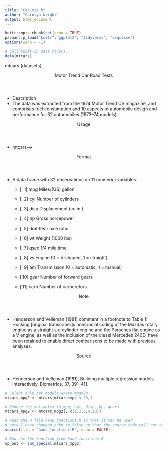 ```yaml
---
title: "Car_viz_h"
author: "Carolyn Wright"
output: html_document
---
```


```r
knitr::opts_chunk$set(echo = TRUE)
pacman::p_load("knitr","ggplot2", "tidyverse", "esquisse")
options(warn = -1)
```

```r
# call built-in data mtcars.
data(mtcars)

```
mtcars {datasets}

<header>Motor Trend Car Road Tests</header>
 + Description
  + The data was extracted from the 1974 Motor Trend US magazine, and comprises fuel consumption and 10 aspects of automobile design and performance for 32 automobiles (1973–74 models).

<header>Usage</header>
 + mtcars-->
 
<header>Format</header>
 + A data frame with 32 observations on 11 (numeric) variables.

   + [, 1]	mpg	Miles/(US) gallon

   + [, 2]	cyl	Number of cylinders

   + [, 3]	disp	Displacement (cu.in.)

   + [, 4]	hp	Gross horsepower

   + [, 5]	drat	Rear axle ratio

   + [, 6]	wt	Weight (1000 lbs)

   + [, 7]	qsec	1/4 mile time

   + [, 8]	vs	Engine (0 = V-shaped, 1 = straight)

   + [, 9]	am	Transmission (0 = automatic, 1 = manual)

   + [,10]	gear	Number of forward gears

   + [,11]	carb	Number of carburetors

<header>Note</header>
 + Henderson and Velleman (1981) comment in a footnote to Table 1: Hocking [original transcriber]s noncrucial coding of the Mazdas rotary engine as a straight six-cylinder engine and the Porsches flat engine as a V engine, as well as the inclusion of the diesel Mercedes 240D, have been retained to enable direct comparisons to be made with previous analyses.

<header>Source</header>
 + Henderson and Velleman (1981), Building multiple regression models interactively. Biometrics, 37, 391–411.
 
```r
# Select only car models where mpg<20
mtcars_mpg2 <- mtcars[mtcars$mpg < 20,]

# Reduce the variables to mpg, cyl, disp, hp, gears
mtcars_mpg2 <- mtcars_mpg2[, c(1,2,3,4,10)]

# read the R file hand_functions.R so that it can be used
# note I have changed echo to false so that the source code will not be displayed
source(file = "hand_functions.R", echo = FALSE)

# Now use the function from hand_functions.R
sp_out <- sum_special(mtcars_mpg2)
```
 

